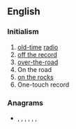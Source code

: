 ==English==
{{wikipedia}}

===Initialism===
{{rfc-header|Initialism}}
{{head|en|initialism}}

# [[old-time]] [[radio]]
# [[off the record]]
# [[over-the-road]]
# On the road
# [[on the rocks]]
# One-touch record

===Anagrams===
* {{l|en|ort}}, {{l|en|rot}}, {{l|en|RTO}}, {{l|en|TOR}}, {{l|en|Tor}}, {{l|en|tor}}, {{l|en|TRO}}